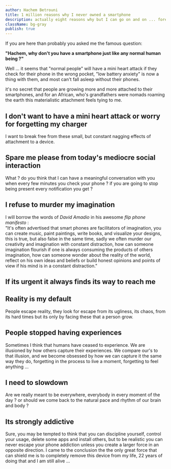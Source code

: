 ```yaml
---
author: Hachem Betrouni
title: 1 million reasons why I never owned a smartphone
description: actually eight reasons why but I can go on and on ... forever
className: bg-gray
publish: true
---
```


If you are here than probably you asked me the famous question:

**"Hachem, why don't you have a smartphone just like any normal human being ?"**

Well ... it seems that "normal people" will have a mini heart attack if they check for their phone in the wrong pocket,
"low battery anxiety" is now a thing with them, and most can't fall asleep without their phones.

it's no secret that people are growing more and more attached to their smartphones,
and for an African, who's grandfathers were nomads roaming the earth this materialistic attachment feels tying to me.

## I don't want to have a mini heart attack or worry for forgetting my charger

I want to break free from these small, but constant nagging effects of attachment to a device.

## Spare me please from today's mediocre social interaction

What ? do you think that I can have a meaningful conversation with you when every few minutes you check your phone ?
if you are going to stop being present every notification you get ?

## I refuse to murder my imagination

I will borrow the words of _David Amadio_ in his awesome _flip phone manifesto_ :  
"It's often advertised that smart phones are facilitators of imagination,
you can create music, paint paintings, write books,
and visualize your designs, this is true,
but also false in the same time, sadly we often murder our creativity and imagination
with constant distraction, how can someone imagination flourish if one is always
consuming the products of others imagination, how can someone wonder about the reality of the world,
reflect on his own ideas and beliefs or build honest opinions and points of view if his mind is in a constant distraction."

## If its urgent it always finds its way to reach me

## Reality is my default

People escape reality, they look for escape from its ugliness, its chaos, from its hard times but its only
by facing these that a person grow.

## People stopped having experiences

Sometimes I think that humans have ceased to experience. We are illusioned by how others capture their experiences.
We compare our's to that illusion, and we become obsessed by how we can capture it the same way they do,
forgetting in the process to live a moment, forgetting to feel anything ...

## I need to slowdown

Are we really meant to be everywhere, everybody in every moment of the day ?
or should we come back to the natural pace and rhythm of our brain and body ?

## Its strongly addictive

Sure, you may be tempted to think that you can discipline yourself, control your usage, delete some apps and install others,
but to be realistic you can never escape your phone addiction unless you create a larger force in an opposite direction.
I came to the conclusion the the only great force that can shield me is to completely remove this device from my life,
22 years of doing that and I am still alive ...

